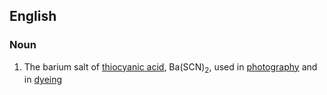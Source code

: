 ==English==

===Noun===
{{en-noun|head=[[barium]] [[thiocyanate]]|-}}

# {{context|inorganic compound|lang=en}} The barium salt of [[thiocyanic acid]], Ba(SCN)<sub>2</sub>, used in [[photography]] and in [[dyeing]]